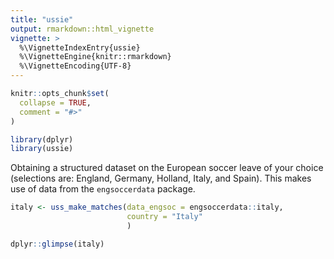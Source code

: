 ```yaml
---
title: "ussie"
output: rmarkdown::html_vignette
vignette: >
  %\VignetteIndexEntry{ussie}
  %\VignetteEngine{knitr::rmarkdown}
  %\VignetteEncoding{UTF-8}
---
```


```r
knitr::opts_chunk$set(
  collapse = TRUE,
  comment = "#>"
)
```

```r
library(dplyr)
library(ussie)
```

Obtaining a structured dataset on the European soccer leave of your choice 
(selections are: England, Germany, Holland, Italy, and Spain). This makes use 
of data from the `engsoccerdata` package.
```r

italy <- uss_make_matches(data_engsoc = engsoccerdata::italy,
                          country = "Italy"
                          )

dplyr::glimpse(italy)

```

